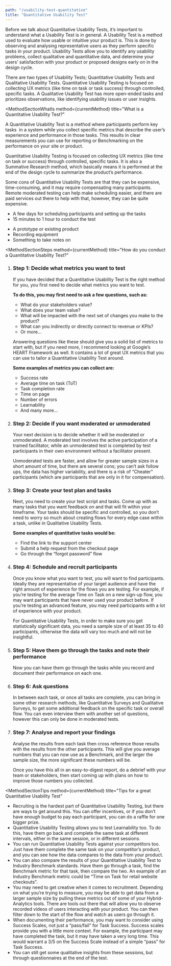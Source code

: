 ```yaml
---
path: "/usability-test-quantitative"
title: "Quantitative Usability Test"
---
```






<MethodLayout pageTitle={props.pageContext.frontmatter.title} method={currentMethod}>
  <SEO title={props.pageContext.frontmatter.title} />
  
  <MethodSectionIntro>
  <p>
    Before we talk about Quantitative Usability Tests, it’s important to understand what a Usability Test is in general. A Usability Test  is a method used to evaluate how usable or intuitive your product is. This is done by observing and analysing representative users as they perform specific tasks in your product. Usability Tests allow you to identify any usability problems, collect qualitative and quantitative data, and determine your users’ satisfaction with your product or proposed designs early on in the design cycle.
  </p>
  <p>
    There are two types of Usability Tests; Quantitative Usability Tests and Qualitative Usability Tests. Quantitative Usability Testing is focused on collecting UX metrics (like time on task or task success) through controlled, specific tasks. A Qualitative Usability Test has more open-ended tasks and prioritizes observations, like identifying usability issues or user insights. 
  </p>
  </MethodSectionIntro>

<MethodSectionWhatIs
  method={currentMethod}
  title="What is a Quantitative Usability Test?"
>
  <p>
    A Quantitative Usability Test is a method where participants perform key
    tasks  in a system while you collect specific metrics that describe the
    user’s experience and performance in those tasks. This results in clear
    measurements you can use for reporting or Benchmarking on the performance on
    your site or product.
  </p>
  <p>
    Quantitative Usability Testing is focused on collecting UX metrics (like
    time on task or success) through controlled, specific tasks. It is also a
    Summative Research method, which basically means it is performed at the end
    of the design cycle to summarize the product’s performance.
  </p>
  <p>
    Some cons of Quantitative Usability Tests are that they can be expensive,
    time-consuming, and it may require compensating many participants. Remote
    moderated testing can help make scheduling easier, and there are paid
    services out there to help with that, however, they can be quite expensive.
  </p>
</MethodSectionWhatIs>

<MethodSectionNeeds title="What do you need for a Quantitative Usability Test?">
  <MethodSectionNeedsPartial type="time">
    <ul>
      <li>A few days for scheduling participants and setting up the tasks</li>
      <li>15 minutes to 1 hour to conduct the test</li>
    </ul>
  </MethodSectionNeedsPartial>
  <MethodSectionNeedsPartial type="materials">
    <ul>
      <li>A prototype or existing product</li>
      <li>Recording equipment</li>
      <li>Something to take notes on</li>
    </ul>
  </MethodSectionNeedsPartial>
</MethodSectionNeeds>

<MethodSectionSteps
  method={currentMethod}
  title="How do you conduct a Quantitative Usability Test?"
>
  <ol>
    <li>
      <h3>Step 1: Decide what metrics you want to test</h3>
      <p>
        If you have decided that a Quantitative Usability Test is the right
        method for you, you first need to decide what metrics you want to test.
      </p>
      <p>
        <strong>
          To do this, you may first need to ask a few questions, such as:
        </strong>
      </p>
      <ul>
        <li>What do your stakeholders value?</li>
        <li>What does your team value?</li>
        <li>
          What will be impacted with the next set of changes you make to the
          product?
        </li>
        <li>What can you indirectly or directly connect to revenue or KPIs?</li>
        <li>Or more...</li>
      </ul>
      <p>
        Answering questions like these should give you a solid list of metrics
        to start with, but if you need more, I recommend looking at Google’s
        HEART Framework as well. It contains a lot of great UX metrics that you
        can use to tailor a Quantitative Usability Test around.
      </p>
      <p>
        <strong>Some examples of metrics you can collect are:</strong>
      </p>
      <ul>
        <li>Success rate</li>
        <li>Average time on task (ToT)</li>
        <li>Task completion rate</li>
        <li>Time on page</li>
        <li>Number of errors</li>
        <li>Learnability</li>
        <li>And many more...</li>
      </ul>
    </li>
    <li>
      <h3>Step 2: Decide if you want moderated or unmoderated</h3>
      <p>
        Your next decision is to decide whether it will be moderated or
        unmoderated. A moderated test involves the active participation of a
        trained facilitator, while an unmoderated test is completed by test
        participants in their own environment without a facilitator present.
      </p>
      <p>
        Unmoderated tests are faster, and allow for greater sample sizes in a
        short amount of time, but there are several cons; you can’t ask follow
        ups, the data has higher variability, and there is a risk of “Cheater”
        participants (which are participants that are only in it for
        compensation).
      </p>
    </li>
    <li>
      <h3>Step 3: Create your test plan and tasks</h3>
      <p>
        Next, you need to create your test script and tasks. Come up with as
        many tasks that you want feedback on and that will fit within your
        timeframe. Your tasks should be specific and controlled, so you don’t
        need to worry so much about creating flows for every edge case within a
        task, unlike in Qualitative Usability Tests.
      </p>
      <p>
        <strong>Some examples of quantitative tasks would be:</strong>
      </p>
      <ul>
        <li>Find the link to the support center</li>
        <li>Submit a help request from the checkout page</li>
        <li>Go through the “forgot password” flow</li>
      </ul>
    </li>
    <li>
      <h3>Step 4: Schedule and recruit participants</h3>
      <p>
        Once you know what you want to test, you will want to find participants.
        Ideally they are representative of your target audience and have the
        right amount of experience for the flows you are testing. For example,
        if you’re testing for the average Time on Task on a new sign-up flow,
        you may want participants that have never used your product before. If
        you’re testing an advanced feature, you may need participants with a lot
        of experience with your product.
      </p>
      <p>
        For Quantitative Usability Tests, in order to make sure you get
        statistically significant data, you need a sample size of at least 35 to
        40 participants, otherwise the data will vary too much and will not be
        insightful.
      </p>
    </li>
    <li>
      <h3>Step 5: Have them go through the tasks and note their performance</h3>
      Now you can have them go through the tasks while you record and document their
      performance on each one.
    </li>
    <li>
      <h3>Step 6: Ask questions</h3>
      <p>
        In between each task, or once all tasks are complete, you can bring in
        some other research methods, like Quantitative Surveys and Qualitative
        Surveys, to get some additional feedback on the specific task or overall
        flow. You can even interview them with another set of questions, however
        this can only be done in moderated tests.
      </p>
    </li>
    <li>
      <h3>Step 7: Analyse and report your findings</h3>
      <p>
        Analyse the results from each task then cross reference those results
        with the results from the other participants. This will give you average
        numbers that you can now use as a Benchmark, and the larger the sample
        size, the more significant these numbers will be.
      </p>
      <p>
        Once you have this all in an easy-to-digest report, do a debrief with
        your team or stakeholders, then start coming up with plans on how to
        improve those numbers you collected.
      </p>
    </li>
  </ol>
</MethodSectionSteps>

<MethodSectionTips
  method={currentMethod}
  title="Tips for a great Quantitative Usability Test"
>
  <ul>
    <li>
      Recruiting is the hardest part of Quantitative Usability Testing, but
      there are ways to get around this. You can offer incentives, or if you
      don’t have enough budget to pay each participant, you can do a raffle for
      one bigger prize.
    </li>
    <li>
      Quantitative Usability Testing allows you to test Learnability too. To do
      this, have them go back and complete the same task at different intervals,
      either in the same session, or in different sessions.
    </li>
    <li>
      You can run Quantitative Usability Tests against your competitors too.
      Just have them complete the same task on your competitor’s product, and
      you can see how the data compares to the data from your product.
    </li>
    <li>
      You can also compare the results of your Quantitative Usability Test to
      Industry Benchmark standards. Have them go through a task, find the
      Benchmark metric for that task, then compare the two. An example of an
      Industry Benchmark metric could be “Time on Task for retail website
      checkouts”.
    </li>
    <li>
      You may need to get creative when it comes to recruitment. Depending on
      what you’re trying to measure, you may be able to get data from a larger
      sample size by pulling these metrics out of some of your Hybrid-Analytics
      tools. There are tools out there that will allow you to observe recorded
      videos of users interacting with your product. You can then filter down to
      the start of the flow and watch as users go through it.
    </li>
    <li>
      When documenting their performance, you may want to consider using Success
      Scales, not just a “pass/fail” for Task Success. Success scales provide
      you with a little more context. For example, the participant may have
      completed the task, but it may have taken a very long time. This would
      warrant a 3/5 on the Success Scale instead of a simple “pass” for Task
      Success.
    </li>
    <li>
      You can still get some qualitative insights from these sessions, but
      through questionnaires at the end of the test.
    </li>
  </ul>
</MethodSectionTips>

<MethodSectionResources method={currentMethod} />

</MethodLayout>
